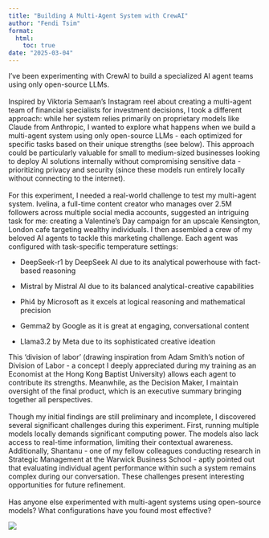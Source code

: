```yaml
---
title: "Building A Multi-Agent System with CrewAI"
author: "Fendi Tsim"
format:
  html:
    toc: true
date: "2025-03-04"
---
```


::: justify
I've been experimenting with CrewAI to build a specialized AI agent teams using only open-source LLMs.\
\
Inspired by Viktoria Semaan's Instagram reel about creating a multi-agent team of financial specialists for investment decisions, I took a different approach: while her system relies primarily on proprietary models like Claude from Anthropic, I wanted to explore what happens when we build a multi-agent system using only open-source LLMs - each optimized for specific tasks based on their unique strengths (see below). This approach could be particularly valuable for small to medium-sized businesses looking to deploy AI solutions internally without compromising sensitive data - prioritizing privacy and security (since these models run entirely locally without connecting to the internet).\
\
For this experiment, I needed a real-world challenge to test my multi-agent system. Ivelina, a full-time content creator who manages over 2.5M followers across multiple social media accounts, suggested an intriguing task for me: creating a Valentine's Day campaign for an upscale Kensington, London cafe targeting wealthy individuals. I then assembled a crew of my beloved AI agents to tackle this marketing challenge. Each agent was configured with task-specific temperature settings:

-   DeepSeek-r1 by DeepSeek AI due to its analytical powerhouse with fact-based reasoning

-   Mistral by Mistral AI due to its balanced analytical-creative capabilities

-   Phi4 by Microsoft as it excels at logical reasoning and mathematical precision

-   Gemma2 by Google as it is great at engaging, conversational content

-   Llama3.2 by Meta due to its sophisticated creative ideation

This 'division of labor' (drawing inspiration from Adam Smith's notion of Division of Labor - a concept I deeply appreciated during my training as an Economist at the Hong Kong Baptist University) allows each agent to contribute its strengths. Meanwhile, as the Decision Maker, I maintain oversight of the final product, which is an executive summary bringing together all perspectives.\
\
Though my initial findings are still preliminary and incomplete, I discovered several significant challenges during this experiment. First, running multiple models locally demands significant computing power. The models also lack access to real-time information, limiting their contextual awareness. Additionally, Shantanu - one of my fellow colleagues conducting research in Strategic Management at the Warwick Business School - aptly pointed out that evaluating individual agent performance within such a system remains complex during our conversation. These challenges present interesting opportunities for future refinement.\
\
Has anyone else experimented with multi-agent systems using open-source models? What configurations have you found most effective?
:::

![](/img/building-a-multi-agent-system-with-crewai.jpg){fig-align="center"}